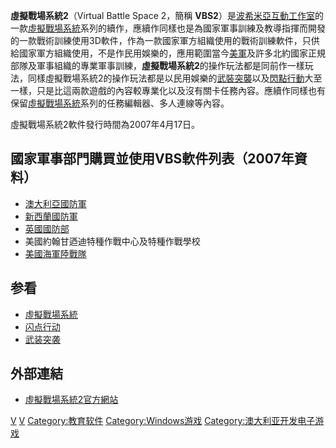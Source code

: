 {{noteTA
|T=zh-hans:虚拟战场空间2; zh-hant:虛擬戰場系統2;
|1=zh-hans:虚拟战场空间2; zh-hant:虛擬戰場系統2;
}}
'''虛擬戰場系統2'''（Virtual Battle Space 2，簡稱 '''VBS2'''）是[[波希米亞互動工作室|波希米亞互動工作室]]的一款[[虛擬戰場系統|虛擬戰場系統]]系列的續作，應續作同樣也是為國家軍事訓練及教導指揮而開發的一款戰術訓練使用3D軟件，作為一款國家軍方組織使用的戰術訓練軟件，只供給國家軍方組織使用，不是作民用娛樂的，應用範圍當今[[美軍|美軍]]及許多北約國家正規部隊及軍事組織的專業軍事訓練，'''虛擬戰場系統2'''的操作玩法都是同前作一樣玩法，同樣虛擬戰場系統2的操作玩法都是以民用娛樂的[[武裝突襲|武裝突襲]]以及[[閃點行動|閃點行動]]大至一樣，只是比這兩款遊戲的內容較專業化以及沒有關卡任務內容。應續作同樣也有保留[[虛擬戰場系統|虛擬戰場系統]]系列的任務編輯器、多人連線等內容。

虛擬戰場系統2軟件發行時間為2007年4月17日。

== 國家軍事部門購買並使用VBS軟件列表（2007年資料） ==
*[[澳大利亞國防軍|澳大利亞國防軍]]
*[[新西蘭國防軍|新西蘭國防軍]]
*[[英國國防部|英國國防部]]
*美國約翰甘迺迪特種作戰中心及特種作戰學校
*[[美國海軍陸戰隊|美國海軍陸戰隊]]

== 参看 ==
*[[虛擬戰場系統|虛擬戰場系統]]
*[[闪点行动|闪点行动]]
*[[武装突袭|武装突袭]]

== 外部連結 ==
*[https://web.archive.org/web/20070517014644/http://www.vbs2.com/ 虛擬戰場系統2官方網站]

{{DEFAULTSORT:VBS2}}
[[Category:2007年电子游戏|V]]
[[Category:第一人称射击游戏|V]]
[[Category:教育软件|Category:教育软件]]
[[Category:Windows游戏|Category:Windows游戏]]
[[Category:澳大利亚开发电子游戏|Category:澳大利亚开发电子游戏]]